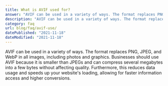 ```yaml
---
title: What is AVIF used for?
answer: "AVIF can be used in a variety of ways. The format replaces PNG, JPEG, and WebP in all images, including photos and graphics. Businesses should use AVIF because it is smaller than JPEGs and can compress several megabytes into a few bytes without affecting quality. Furthermore, this reduces data usage and speeds up your website's loading, allowing for faster information access and higher conversions."
description: "AVIF can be used in a variety of ways. The format replaces PNG, JPEG, and WebP in all images, including photos and graphics. Businesses should use AVIF because it is smaller than JPEGs and can compress several megabytes into a few bytes without affecting quality. Furthermore, this reduces data usage and speeds up your website's loading, allowing for faster information access and higher conversions."
category: faq
url: blog/faq/avif-use/
datePublished: "2021-11-18"
dateModified: "2021-11-18"
---
```


AVIF can be used in a variety of ways. The format replaces PNG, JPEG, and WebP in all images, including photos and graphics. Businesses should use AVIF because it is smaller than JPEGs and can compress several megabytes into a few bytes without affecting quality. Furthermore, this reduces data usage and speeds up your website's loading, allowing for faster information access and higher conversions.
